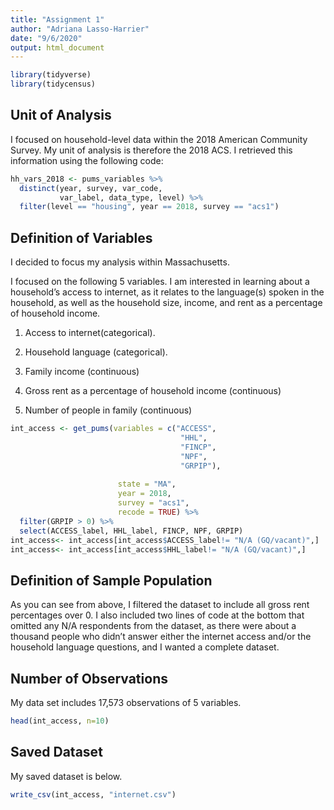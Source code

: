 ```yaml
---
title: "Assignment 1"
author: "Adriana Lasso-Harrier"
date: "9/6/2020"
output: html_document
---
```


```r
library(tidyverse)
library(tidycensus)
```

## Unit of Analysis

I focused on household-level data within the 2018 American Community Survey. My unit of analysis is therefore the 2018 ACS. I retrieved this information using the following code:
```r
hh_vars_2018 <- pums_variables %>%
  distinct(year, survey, var_code, 
           var_label, data_type, level) %>%
  filter(level == "housing", year == 2018, survey == "acs1")
```
## Definition of Variables

I decided to focus my analysis within Massachusetts.

I focused on the following 5 variables. I am interested in learning about a household's access to internet, as it relates to the language(s) spoken in the household, as well as the household size, income, and rent as a percentage of household income.

1. Access to internet(categorical).

2. Household language (categorical).

3. Family income (continuous)

4. Gross rent as a percentage of household income (continuous)

5. Number of people in family (continuous)

```r
int_access <- get_pums(variables = c("ACCESS", 
                                      "HHL", 
                                      "FINCP", 
                                      "NPF", 
                                      "GRPIP"),  
                       
                        state = "MA", 
                        year = 2018, 
                        survey = "acs1",
                        recode = TRUE) %>%
  filter(GRPIP > 0) %>%
  select(ACCESS_label, HHL_label, FINCP, NPF, GRPIP)
int_access<- int_access[int_access$ACCESS_label!= "N/A (GQ/vacant)",]
int_access<- int_access[int_access$HHL_label!= "N/A (GQ/vacant)",]
```
## Definition of Sample Population
As you can see from above, I filtered the dataset to include all gross rent percentages over 0. I also included two lines of code at the bottom that omitted any N/A respondents from the dataset, as there were about a thousand people who didn't answer either the internet access and/or the household language questions, and I wanted a complete dataset. 

## Number of Observations
My data set includes 17,573 observations of 5 variables. 

```r
head(int_access, n=10)
```

## Saved Dataset
My saved dataset is below.
```r
write_csv(int_access, "internet.csv")
```


